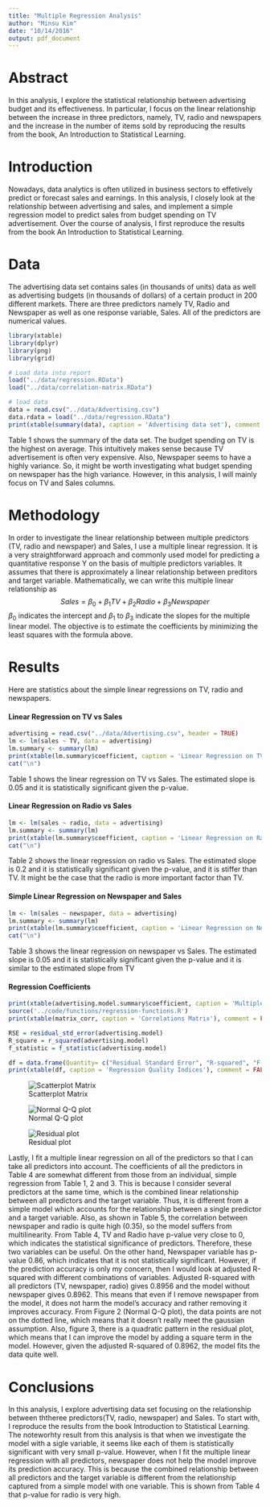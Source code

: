 ```yaml
---
title: "Multiple Regression Analysis"
author: "Minsu Kim"
date: "10/14/2016"
output: pdf_document
---
```


# Abstract

In this analysis, I explore the statistical relationship between advertising budget and its effectiveness. In particular, I focus on the linear relationship between the increase in three predictors, namely, TV, radio and newspapers and the increase in the number of items sold by reproducing the results from the book, An Introduction to Statistical Learning. 

# Introduction

Nowadays, data analytics is often utilized in business sectors to effetively predict or forecast sales and earnings. In this analysis, I closely look at the relationship between advertising and sales, and implement a simple regression model to predict sales from budget spending on TV advertisement. Over the course of analysis, I first reproduce the results from the book An Introduction to Statistical Learning. 

# Data

The advertising data set contains sales (in thousands of units) data as well as advertising budgets (in thousands of dollars) of a certain product in 200 different markets. There are three predictors namely TV, Radio and Newspaper as well as one response variable, Sales. All of the predictors are numerical values.

```r
library(xtable)
library(dplyr)
library(png)
library(grid)

# Load data into report
load("../data/regression.RData")
load("../data/correlation-matrix.RData")

# load data
data = read.csv("../data/Advertising.csv")
data.rdata = load("../data/regression.RData")
print(xtable(summary(data), caption = 'Advertising data set'), comment = FALSE, caption.placement = 'top')

```

Table 1 shows the summary of the data set. The budget spending on TV is the highest on average. This intuitively makes sense because TV advertisement is often very expensive. Also, Newspaper seems to have a highly variance. So, it might be worth investigating what budget spending on newspaper has the high variance. However, in this analysis, I will mainly focus on TV and Sales columns.

# Methodology

In order to investigate the linear relationship between multiple predictors (TV, radio and newspaper) and Sales, I use a multiple linear regression. It is a very straightforward approach and commonly used model for predicting a quantitative response Y on the basis of multiple predictors variables. It assumes that there is approximately a linear relationship between preditors and target variable. Mathematically, we can write this multiple linear relationship as $$Sales = \beta_{0} + \beta_{1} TV + \beta_{2} Radio + \beta_{3} Newspaper $$
$\beta_0$ indicates the intercept and $\beta_1$ to $\beta_3$ indicate the slopes for the multiple linear model. The objective is to estimate the coefficients by minimizing the least squares with the formula above.

# Results

Here are statistics about the simple linear regressions on TV, radio and newspapers.

#### Linear Regression on TV vs Sales

```r
advertising = read.csv("../data/Advertising.csv", header = TRUE)
lm <- lm(sales ~ TV, data = advertising)
lm.summary <- summary(lm)
print(xtable(lm.summary$coefficient, caption = 'Linear Regression on TV vs Sales'), comment = FALSE, caption.placement = 'top')
cat("\n")
```

Table 1 shows the linear regression on TV vs Sales. The estimated slope is 0.05 and it is statistically significant given the p-value.

#### Linear Regression on Radio vs Sales

```r

lm <- lm(sales ~ radio, data = advertising)
lm.summary <- summary(lm)
print(xtable(lm.summary$coefficient, caption = 'Linear Regression on Radio vs Sales'), comment = FALSE, caption.placement = 'top')
cat("\n")
```

Table 2 shows the linear regression on radio vs Sales. The estimated slope is 0.2 and it is statistically significant given the p-value, and it is stiffer than TV. It might be the case that the radio is more important factor than TV.

#### Simple Linear Regression on Newspaper and Sales

```r
lm <- lm(sales ~ newspaper, data = advertising)
lm.summary <- summary(lm)
print(xtable(lm.summary$coefficient, caption = 'Linear Regression on Newspaper vs Sales'), comment = FALSE, caption.placement = 'top')
cat("\n")
```

Table 3 shows the linear regression on newspaper vs Sales. The estimated slope is 0.05 and it is statistically significant given the p-value and it is similar to the estimated slope from TV 

#### Regression Coefficients

```r

print(xtable(advertising.model.summary$coefficient, caption = 'Multiple Linear Regression Coefficients'), comment = FALSE, caption.placement = 'top')
source('../code/functions/regression-functions.R')
print(xtable(matrix_corr, caption = 'Correlations Matrix'), comment = FALSE, caption.placement = 'top')

RSE = residual_std_error(advertising.model)
R_square = r_squared(advertising.model)
f_statistic = f_statistic(advertising.model)

df = data.frame(Quantity= c("Residual Standard Error", "R-squared", "F-statistic"), Value = c(RSE, R_square, f_statistic))
print(xtable(df, caption = 'Regression Quality Indices'), comment = FALSE, caption.placement = 'top')
```

![Scatterplot Matrix](../images/scatterplot-matrix.png)

![Normal Q-Q plot](../images/normal-qq-plot.png)

![Residual plot](../images/residual-plot.png)


Lastly, I fit a multiple linear regression on all of the predictors so that I can take all predictors into account. The coefficients of all the predictors in Table 4 are somewhat different from those from an individual, simple regression from Table 1, 2 and 3. This is because I consider several predictors at the same time, which is the combined linear relationship between all predictors and the target variable. Thus, it is different from a simple model which accounts for the relationship between a single predictor and a target variable. Also, as shown in Table 5, the correlation between newspaper and radio is quite high (0.35), so the model suffers from multilinearity. From Table 4, TV and Radio have p-value very close to 0, which indicates the statistical significance of predictors. Therefore, these two variables can be useful. On the other hand, Newspaper variable has p-value 0.86, which indicates that it is not statistically significant. However, if the prediction accuracy is only my concern, then I would look at adjusted R-squared with different combinations of variables. Adjusted R-squared with all predictors (TV, newspaper, radio) gives 0.8956 and the model without newspaper gives 0.8962. This means that even if I remove newspaper from the model, it does not harm the model's accuracy and rather removing it improves accuracy. From Figure 2 (Normal Q-Q plot), the data points are not on the dotted line, which means that it doesn't really meet the gaussian assumption. Also, figure 3, there is a quadratic pattern in the residual plot, which means that I can improve the model by adding a square term in the model. However, given the adjusted R-squared of 0.8962, the model fits the data quite well.

# Conclusions
In this analysis, I explore advertising data set focusing on the relationship between ththeree predictors(TV, radio, newspaper) and Sales. To start with, I reproduce the results from the book Introduction to Statistical Learning. The noteworhty result from this analysis is that when we investigate the model with a sigle variable, it seems like each of them is statistically significant with very small p-value. However, when I fit the multiple linear regression with all predictors, newspaper does not help the model improve its prediction accuracy. This is because the combined relationship between all predictors and the target variable is different from the relationship captured from a simple model with one variable. This is shown from Table 4 that p-value for radio is very high.